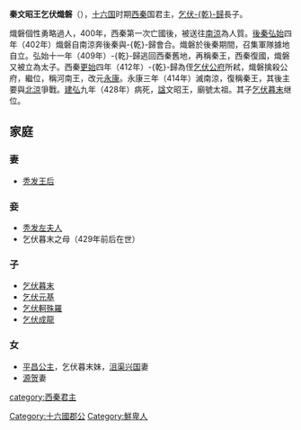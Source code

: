 {{unreferenced|time=2012-2-15}} 
{{Emperorcn box|图像=
|名称=秦文昭王
|姓名=乞伏熾磐
|庙号=太祖
|谥号=文昭王
|陵墓=武平陵
|政权=[[西秦|西秦]]
|出生日期=？
|逝世日期=428年
|在位=412年－428年
|年号=[[永康_(西秦)|永康]]：412年八月－419年<br>
[[建弘|建弘]]：420年－428年五月
}}

'''秦文昭王乞伏熾磐'''（{{bd||？|428年|catIdx=q}}），[[十六国|十六国]]时期[[西秦|西秦]]国君主，[[乞伏乾歸|乞伏-{乾}-歸]]長子。

熾磐個性勇略過人，400年，西秦第一次亡國後，被送往[[南涼|南涼]]為人質。[[後秦|後秦]][[弘始|弘始]]四年（402年）熾磐自南涼奔後秦與-{乾}-歸會合。熾磐於後秦期間，召集軍隊據地自立。弘始十一年（409年）-{乾}-歸逃回西秦舊地，再稱秦王，西秦復國，熾磐又被立為太子。西秦[[更始_(西秦)|更始]]四年（412年）-{乾}-歸為侄[[乞伏公府|乞伏公府]]所弒，熾磐擒殺公府，繼位，稱河南王，改元[[永康_(西秦)|永康]]。永康三年（414年）滅南涼，復稱秦王，其後主要與[[北涼|北涼]]爭戰。[[建弘|建弘]]九年（428年）病死，[[諡|諡]]文昭王，廟號太祖。其子[[乞伏暮末|乞伏暮末]]继位。

== 家庭 ==
=== 妻 ===
*[[秃发王后|秃发王后]]
=== 妾 ===
*[[秃发左夫人|秃发左夫人]]
*乞伏暮末之母（429年前后在世）

=== 子 ===
*[[乞伏暮末|乞伏暮末]]
*[[乞伏元基|乞伏元基]]
*[[乞伏軻殊羅|乞伏軻殊羅]]
*[[乞伏成龍|乞伏成龍]]
=== 女 ===
*[[平昌公主|平昌公主]]，乞伏暮末妹，[[沮渠兴国|沮渠兴国]]妻
*[[源贺|源贺]]妻

{{中国皇帝|父武元王[[乞伏乾歸|乞伏-{乾}-歸]]|二子[[乞伏暮末|乞伏暮末]]|[[东晋十六国君主列表#西秦|西秦君主]]|412年-428年}}
{{五胡十六國君主}}

[[category:西秦君主|category:西秦君主]]
[[Category:十六國郡公|Category:十六國郡公]]
[[Category:鮮卑人|Category:鮮卑人]]